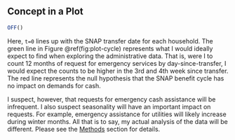 \newpage

## Concept in a Plot {-}

```r
OFF()
```

Here, `t=0` lines up with the SNAP transfer date for each household. The green line in Figure \@ref(fig:plot-cycle) represents what I would ideally expect to find when exploring the administrative data. That is, were I to count 12 months of request for emergency services by day-since-transfer, I would expect the counts to be higher in the 3rd and 4th week since transfer. The red line represents the null hypothesis that the SNAP benefit cycle has no impact on demands for cash.

I suspect, however, that requests for emergency cash assistance will be infrequent. I also suspect seasonality will have an important impact on requests. For example, emergency assistance for utilities will likely increase during winter months. All that is to say, my actual analysis of the data will be different. Please see the [Methods](#methods-3) section for details.

\newpage
